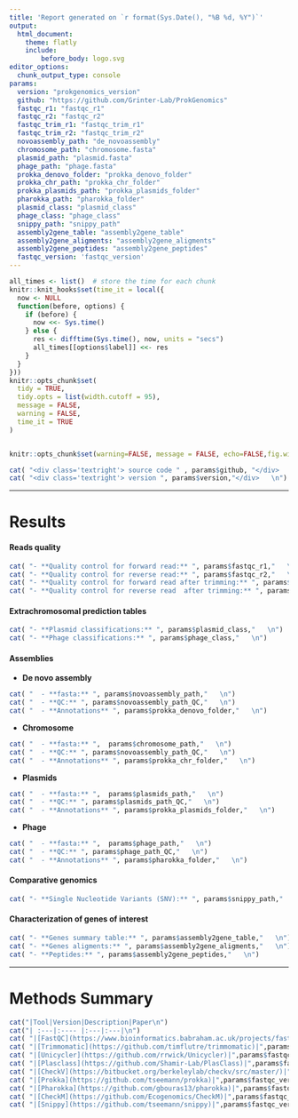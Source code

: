 ```yaml
---
title: 'Report generated on `r format(Sys.Date(), "%B %d, %Y")`'
output:
  html_document:
    theme: flatly
    include:
        before_body: logo.svg
editor_options: 
  chunk_output_type: console
params:  
  version: "prokgenomics_version"
  github: "https://github.com/Grinter-Lab/ProkGenomics"
  fastqc_r1: "fastqc_r1"
  fastqc_r2: "fastqc_r2"
  fastqc_trim_r1: "fastqc_trim_r1"
  fastqc_trim_r2: "fastqc_trim_r2"
  novoassembly_path: "de_novoassembly"
  chromosome_path: "chromosome.fasta"
  plasmid_path: "plasmid.fasta"
  phage_path: "phage.fasta"
  prokka_denovo_folder: "prokka_denovo_folder"
  prokka_chr_path: "prokka_chr_folder"
  prokka_plasmids_path: "prokka_plasmids_folder"
  pharokka_path: "pharokka_folder"
  plasmid_class: "plasmid_class"
  phage_class: "phage_class"
  snippy_path: "snippy_path"
  assembly2gene_table: "assembly2gene_table"
  assembly2gene_aligments: "assembly2gene_aligments"
  assembly2gene_peptides: "assembly2gene_peptides"
  fastqc_version: 'fastqc_version'
---
```





```r

all_times <- list()  # store the time for each chunk
knitr::knit_hooks$set(time_it = local({
  now <- NULL
  function(before, options) {
    if (before) {
      now <<- Sys.time()
    } else {
      res <- difftime(Sys.time(), now, units = "secs")
      all_times[[options$label]] <<- res
    }
  }
}))
knitr::opts_chunk$set(
  tidy = TRUE,
  tidy.opts = list(width.cutoff = 95),
  message = FALSE,
  warning = FALSE,
  time_it = TRUE
)


knitr::opts_chunk$set(warning=FALSE, message = FALSE, echo=FALSE,fig.width =8,fig.height = 6)

```
 


```r
cat( "<div class='textright'> source code " , params$github, "</div>   \n")
cat( "<div class='textright'> version ", params$version,"</div>   \n")
```


*** 
# **Results**

#### **Reads quality**

```r
cat( "- **Quality control for forward read:** ", params$fastqc_r1,"   \n")
cat( "- **Quality control for reverse read:** ", params$fastqc_r2,"   \n")
cat( "- **Quality control for forward read after trimming:** ", params$fastqc_trim_r1,"   \n")
cat( "- **Quality control for reverse read  after trimming:** ", params$fastqc_trim_r2,"   \n")

```


#### **Extrachromosomal prediction tables**

```r
cat( "- **Plasmid classifications:** ", params$plasmid_class,"   \n")
cat( "- **Phage classifications:** ", params$phage_class,"   \n")

```


#### **Assemblies**

- **De novo assembly**

```r

cat( "  - **fasta:** ", params$novoassembly_path,"   \n")
cat( "  - **QC:** ", params$novoassembly_path_QC,"   \n")
cat( "  - **Annotations** ", params$prokka_denovo_folder,"   \n")
```

- **Chromosome**

```r

cat( "  - **fasta:** ",  params$chromosome_path,"   \n")
cat( "  - **QC:** ", params$novoassembly_path_QC,"   \n")
cat( "  - **Annotations** ", params$prokka_chr_folder,"   \n")
```

- **Plasmids**

```r

cat( "  - **fasta:** ",  params$plasmids_path,"   \n")
cat( "  - **QC:** ", params$plasmids_path_QC,"   \n")
cat( "  - **Annotations** ", params$prokka_plasmids_folder,"   \n")
```

- **Phage**

```r

cat( "  - **fasta:** ",  params$phage_path,"   \n")
cat( "  - **QC:** ", params$phage_path_QC,"   \n")
cat( "  - **Annotations** ", params$pharokka_folder,"   \n")
```

#### **Comparative genomics**

```r
cat( "- **Single Nucleotide Variants (SNV):** ", params$snippy_path,"   \n")

```

#### **Characterization of genes of interest**

```r
cat( "- **Genes summary table:** ", params$assembly2gene_table,"   \n")
cat( "- **Genes aligments:** ", params$assembly2gene_aligments,"   \n")
cat( "- **Peptides:** ", params$assembly2gene_peptides,"   \n")

```

***

# **Methods Summary**

```r

cat("|Tool|Version|Description|Paper\n")
cat("| :---|:---- |:---|:---|\n")
cat( "|[FastQC](https://www.bioinformatics.babraham.ac.uk/projects/fastqc/)|",params$fastqc_version,"|Sequence quality controls|Andrews S. (2010). FastQC: a quality control tool for high throughput sequence data. Available online at: http://www.bioinformatics.babraham.ac.uk/projects/fastqc|\n")
cat( "|[Trimmomatic](https://github.com/timflutre/trimmomatic)|",params$fastqc_version,"|Trim primer adaptor from reads|Bolger AM, Lohse M, Usadel B. Trimmomatic: a flexible trimmer for Illumina sequence data. Bioinformatics. 2014 Aug 1;30(15):2114-20. doi: 10.1093/bioinformatics/btu170. Epub 2014 Apr 1. PMID: 24695404; PMCID: PMC4103590. https://www.ncbi.nlm.nih.gov/pmc/articles/PMC4103590/|\n")
cat( "|[Unicycler](https://github.com/rrwick/Unicycler)|",params$fastqc_version,"|De novo assembly|Wick RR, Judd LM, Gorrie CL, Holt KE (2017) Unicycler: Resolving bacterial genome assemblies from short and long sequencing reads. PLOS Computational Biology 13(6): e1005595. https://doi.org/10.1371/journal.pcbi.1005595|\n")
cat( "|[Plasclass](https://github.com/Shamir-Lab/PlasClass)|",params$fastqc_version,"|Plasmids prediction|Pellow D, Mizrahi I, Shamir R (2020) PlasClass improves plasmid sequence classification. PLOS Computational Biology 16(4): e1007781. https://doi.org/10.1371/journal.pcbi.1007781|\n")
cat( "|[CheckV](https://bitbucket.org/berkeleylab/checkv/src/master/)|",params$fastqc_version,"|Phage prediction|Nayfach, S., Camargo, A.P., Schulz, F. et al. CheckV assesses the quality and completeness of metagenome-assembled viral genomes. Nat Biotechnol 39, 578–585 (2021). https://doi.org/10.1038/s41587-020-00774-7|\n")
cat( "|[Prokka](https://github.com/tseemann/prokka)|",params$fastqc_version,"|Prokaryotic gene annotation|Torsten Seemann, Prokka: rapid prokaryotic genome annotation, Bioinformatics, Volume 30, Issue 14, July 2014, Pages 2068–2069, https://doi.org/10.1093/bioinformatics/btu153|\n")
cat( "|[Pharokka](https://github.com/gbouras13/pharokka)|",params$fastqc_version,"|Phage gene annotation|Bouras G, Nepal R, Houtak G, Psaltis AJ, Wormald PJ, Vreugde S. Pharokka: a fast scalable bacteriophage annotation tool. Bioinformatics. 2023 Jan 1;39(1):btac776. doi: 10.1093/bioinformatics/btac776. PMID: 36453861; PMCID: PMC9805569. https://www.ncbi.nlm.nih.gov/pmc/articles/PMC9805569/|\n")
cat( "|[CheckM](https://github.com/Ecogenomics/CheckM)|",params$fastqc_version,"|Assembly quality controls|Parks DH, Imelfort M, Skennerton CT, Hugenholtz P, Tyson GW. CheckM: assessing the quality of microbial genomes recovered from isolates, single cells, and metagenomes. Genome Res. 2015 Jul;25(7):1043-55. doi: 10.1101/gr.186072.114. Epub 2015 May 14. PMID: 25977477; PMCID: PMC4484387. https://www.ncbi.nlm.nih.gov/pmc/articles/PMC4484387/|\n")
cat( "|[Snippy](https://github.com/tseemann/snippy)|",params$fastqc_version,"|Single Nucleotide Variant (SNV) detection|\n")








```



<style type="text/css">

h1.title {
  font-size: 16px;
  color: DarkGray;
  text-align: right;
  
}

.textright {
  font-size: 16px;
  color: DarkGray;
  text-align: right;

}
</style>
